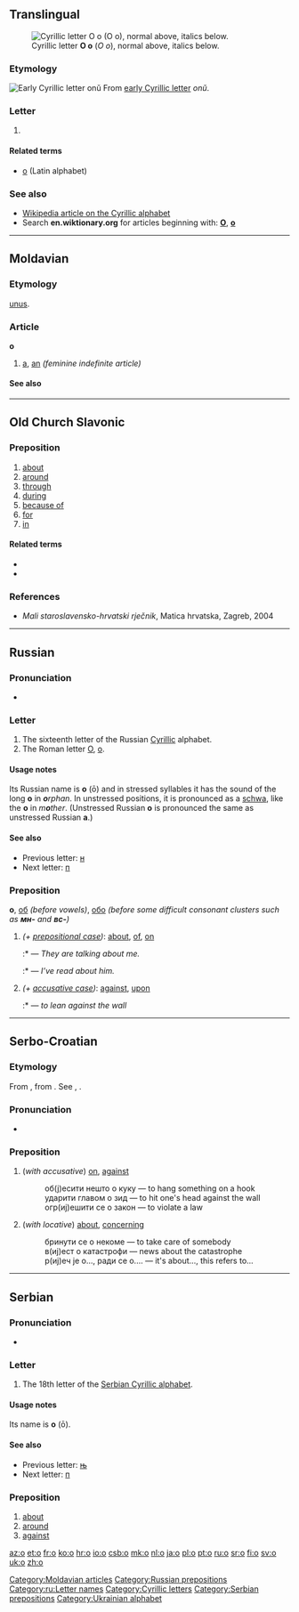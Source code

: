 {{also|Appendix:Variations of "o"}}
==Translingual==
[[Image:Cyrillic O.png|thumb|right|Cyrillic letter '''О о''' (''О о''), normal above, italics below.]]

===Etymology===
[[Image:Early Cyrillic letter Onu.png|Early Cyrillic letter ''onŭ'']]
From [[w:Early Cyrillic alphabet|early Cyrillic letter]] ''onŭ''.

===Letter===
{{infl|mul|letter|lower case||upper case|О}}

# {{defn|Translingual}}

====Related terms====
* [[o]] (Latin alphabet)

===See also===
* [[w:Cyrillic alphabet|Wikipedia article on the Cyrillic alphabet]]
* Search '''en.wiktionary.org''' for articles beginning with: '''[http://en.wiktionary.org/w/index.php?title=Special%3AAllpages&from=%D0%9E&namespace=0 О]''', '''[http://en.wiktionary.org/w/index.php?title=Special%3AAllpages&from=%D0%BE&namespace=0 о]'''

----

==Moldavian==

===Etymology===
{{etyl|la|mo}} [[unus]].

===Article===
'''о''' {{f}}

# [[a]], [[an]] ''(feminine indefinite article)''

====See also====
{{mo-indef-art}}

[[Category:Moldavian articles]]

----

==Old Church Slavonic==

===Preposition===
{{infl|cu|preposition|tr=o}}

# [[about]]
# [[around]]
# [[through]]
# [[during]]
# [[because of]]
# [[for]]
# [[in]]

====Related terms====
* {{l|cu|об}}
* {{l|cu|объ}}

===References===
* ''Mali staroslavensko-hrvatski rječnik'', Matica hrvatska, Zagreb, 2004

----

==Russian==

===Pronunciation===
* {{audio|Ru-о.ogg|Audio}}

===Letter===
{{infl|ru|letter|lower case||upper case|О}}

# The sixteenth letter of the Russian [[Cyrillic]] alphabet.
# The Roman letter [[O]], [[o]].

====Usage notes====
Its Russian name is '''о''' (ō) and in stressed syllables it has the sound of the long '''o''' in '''''o'''rphan''. In unstressed positions, it is pronounced as a [[schwa]], like the '''o''' in ''m'''o'''ther''. (Unstressed Russian '''о''' is pronounced the same as unstressed Russian '''а'''.)

====See also====
* Previous letter: [[н#Russian|н]]
* Next letter: [[п#Russian|п]]

===Preposition===
'''о''', [[об]] ''(before vowels)'', [[обо]] ''(before some difficult consonant clusters such as '''''мн-''''' and '''''вс-''''')''

# ''(+ [[prepositional case]])'': [[about]], [[of]], [[on]]
#:* {{Cyrl|Они́ [[говорить|говоря́т]] обо [[я#Russian|мне́]]}} — ''They are talking about me.''
#:* {{Cyrl|[[я|Я]] [[читать|чита́л]] о [[он|нём]]}} — ''I’ve read about him.''
# ''(+ [[accusative case]])'': [[against]], [[upon]]
#:* {{Cyrl|[[опираться|опира́ться]] о [[стена|сте́ну]]}} — ''to lean against the wall''

[[Category:Russian prepositions]]
[[Category:ru:Letter names]]

----

==Serbo-Croatian==

===Etymology===
From {{proto|Slavic|o||ob|lang=sh}}, from {{proto|Indo-European|h₃ebhi|lang=sh}}. See {{term|sc=Cyrl|о-|lang=sh}}, {{term|sc=Cyrl|об-|lang=sh}}.

===Pronunciation===
* {{IPA|/o/|lang=sh}}

===Preposition===
{{sh-preposition|c|}}

# (''with accusative'') [[on]], [[against]]
#: об(ј)есити нешто о куку — to hang something on a hook
#: ударити главом о зид — to hit one's head against the wall
#: огр(иј)ешити се о закон — to violate a law
# (''with locative'') [[about]], [[concerning]]
#: бринути се о некоме — to take care of somebody
#: в(иј)ест о катастрофи — news about the catastrophe
#: р(иј)еч је о..., ради се о.... — it's about..., this refers to...

----

==Serbian==

===Pronunciation===
* {{qualifier|phoneme}} {{IPA|/o/|lang=sr}}

===Letter===
{{infl|sr|letter|lower case||upper case|О}}

# The 18th letter of the [[Serbian Cyrillic alphabet]].

====Usage notes====
Its name is '''о''' (ō).

====See also====
* Previous letter: [[њ#Serbian|њ]]
* Next letter: [[п#Serbian|п]]

===Preposition===
{{infl|sr|preposition|Roman spelling|o}}

# [[about]]
# [[around]]
# [[against]]

[[Category:Cyrillic letters]]
[[Category:Serbian prepositions]]
[[Category:Ukrainian alphabet]]

[[az:о]]
[[et:о]]
[[fr:о]]
[[ko:о]]
[[hr:о]]
[[io:о]]
[[csb:о]]
[[mk:о]]
[[nl:о]]
[[ja:о]]
[[pl:о]]
[[pt:о]]
[[ru:о]]
[[sr:о]]
[[fi:о]]
[[sv:о]]
[[uk:о]]
[[zh:о]]